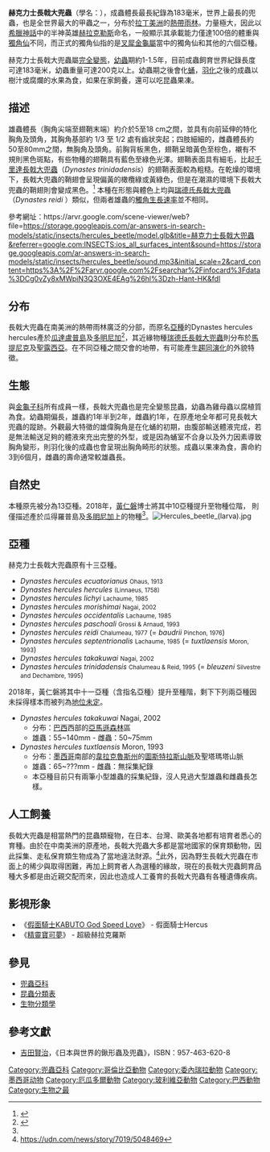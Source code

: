 {{Multiple issues|
{{Citation style|time=2022-06-02T14:50:31+00:00}}
{{Update|time=2022-06-02T14:50:31+00:00}}
}}
{{noteTA|G1=LS}}
{{Speciesbox
| name =赫克力士長戟大兜蟲
| image = 赫克力士長戟大兜蟲.jpg
|
| image_caption = 赫克力士長戟大兜蟲（雄蟲）
| genus = Dynastes
| species = hercules
| authority = [[Linnaeus|Linnaeus]], 1758
| synonyms = *''Scarabaeus hercules'' <small>[[Carolus_Linnaeus|Linnaeus]], [[Systema_Naturae|1758]], 1758</small>
*''Scarabaeus scaber'' <small>[[Carolus_Linnaeus|Linnaeus]], [[Systema_Naturae|1758]], 1764</small>
*''Scarabaeus oculatus'' <small>[[Giovanni_Antonio_Scopoli|Scopoli]], 1772</small>
*''Scarabaeus alcides'' <small>[[Johan_Christian_Fabricius|Fabricius]], 1781</small>
*''Scarabaeus iphiclus'' <small>[[Georg_Wolfgang_Franz_Panzer|Panzer]], 1782</small>
*''Scarabaeus perseus'' <small>[[Guillaume-Antoine_Olivier|Olivier]], 1789</small>
*''Dynastes alcides'' <small>([[Johan_Christian_Fabricius|Fabricius]], 1781)</small>
*''Dynastes lagaii'' <small>[[Addison_Emery_Verrill|Verrill]], 1906</small>
*''Dynastes vulcan'' <small>[[Addison_Emery_Verrill|Verrill]], 1906</small>
*''Dynastes argentata'' <small>[[Addison_Emery_Verrill|Verrill]], 1907</small>
*''Dynastes hercules niger'' <small>Endrodi, 1947</small>
*''Dynastes hercules caribaea'' <small>Stehle & Stehle, 1958</small>
*''Dynastes hercules baudrii'' <small>Pinchon, 1976</small>
}}
{{wikispecies|Dynastes hercules}}
'''赫克力士長戟大兜蟲'''（學名：{{lang|la|''Dynastes hercules''}}），成蟲體長最長紀錄為183毫米，世界上最長的兜蟲，也是全世界最大的甲蟲之一，分布於[[拉丁美洲|拉丁美洲]]的[[熱帶雨林|熱帶雨林]]。力量極大，因此以[[希臘神話|希臘神話]]中的半神英雄[[赫拉克勒斯|赫拉克勒斯]]命名，一般顯示其承載能力僅達100倍的體重與[[獨角仙|獨角仙]]不同，而正式的獨角仙指的是[[叉犀金龜屬|叉犀金龜屬]]當中的獨角仙和其他的六個亞種。

赫克力士長戟大兜蟲屬[[完全變態|完全變態]]，[[幼蟲|幼蟲]]期約1-1.5年，目前成蟲飼育世界紀錄長度可達183毫米，幼蟲重量可達200克以上。幼蟲期之後會化[[蛹|蛹]]，[[羽化|羽化]]之後的成蟲以樹汁或腐爛的水果為食，如果在家飼養，還可以吃昆蟲果凍。

== 描述 ==
雄蟲體長（胸角尖端至翅鞘末端）約介於5至18 cm之間，並具有向前延伸的特化胸角及頭角，其胸角基部約 1/3 至 1/2 處有齒狀突起；四肢細細的，雌蟲體長約50至80mm之間，無胸角及頭角。前胸背板黑色，翅鞘呈暗黃色至棕色，襯有不規則黑色斑點，有些物種的翅鞘具有藍色至綠色光澤。翅鞘表面具有細毛，比起[[千里達長戟大兜蟲|千里達長戟大兜蟲]]（''Dynastes trinidadensis''）的翅鞘表面較為粗糙。在乾燥的環境下，長戟大兜蟲的鞘翅會呈現偏黃的橄欖綠或黃綠色，但是在潮濕的環境下長戟大兜蟲的鞘翅則會變成黑色。<ref name='UWI'>{{cite web |url=https://sta.uwi.edu/fst/lifesciences/sites/default/files/lifesciences/documents/ogatt/Dynastes_hercules%20-%20Hercules%20Beetle.pdf |title=Dynastes hercules (Hercules Beetle) |publisher=The Online Guide to the Animals of Trinidad and Tobago ([[University_of_West_Indies|University of West Indies]]) |author1=Toussaint, A. |date=2015 |access-date=17 February 2018 |archive-date=18 February 2018 |archive-url=https://web.archive.org/web/20180218090339/https://sta.uwi.edu/fst/lifesciences/sites/default/files/lifesciences/document/ogatt/Dynastes_hercules%20-%20Hercules%20Beetle.pdf |url-status=live }}</ref>
本種在形態與體色上均與[[瑞德氏長戟大兜蟲|瑞德氏長戟大兜蟲]]（''Dynastes reidi'' ）類似，但兩者雄蟲的[[异速生长|觸角生長速率]]並不相同。

參考網址：https://arvr.google.com/scene-viewer/web?file=https://storage.googleapis.com/ar-answers-in-search-models/static/insects/hercules_beetle/model.glb&title=赫克力士長戟大兜蟲&referrer=google.com:INSECTS:ios_all_surfaces_intent&sound=https://storage.googleapis.com/ar-answers-in-search-models/static/insects/hercules_beetle/sound.mp3&initial_scale=2&card_content=https%3A%2F%2Farvr.google.com%2Fsearchar%2Finfocard%3Fdata%3DCg0vZy8xMWpiN3Q3OXE4EAg%26hl%3Dzh-Hant-HK&fdl

== 分布 ==
長戟大兜蟲在南美洲的熱帶雨林廣泛的分部，而原名[[亞種|亞種]]的Dynastes hercules hercules產於[[瓜達盧普島|瓜達盧普島]]及[[多明尼加|多明尼加]]<ref name=":0">{{Cite journal|title=The Hercules beetles (subgenus Dynastes, genus Dynastes, Dynastidae): a revisionary study based on the integration of molecular, morphological, ecological, and geographic analyses|url=https://www.researchgate.net/publication/320432668_The_Hercules_beetles_subgenus_Dynastes_genus_Dynastes_Dynastidae_a_revisionary_study_based_on_the_integration_of_molecular_morphological_ecological_and_geographic_analyses|last=Huang|first=Jen-Pan|date=2017-09-15|journal=Museum of Zoology, University of Michigan|issn=0076-8405|access-date=2018-09-02|archive-date=2021-01-05|archive-url=https://web.archive.org/web/20210105091017/https://www.researchgate.net/publication/320432668_The_Hercules_beetles_subgenus_Dynastes_genus_Dynastes_Dynastidae_a_revisionary_study_based_on_the_integration_of_molecular_morphological_ecological_and_geographic_analyses|dead-url=no}}</ref>，其近緣物種[[瑞德氏長戟大兜蟲|瑞德氏長戟大兜蟲]]則分布於[[馬提尼克|馬提尼克]]及[[聖露西亞|聖露西亞]]。在不同亞種之間交會的地帶，有可能產生[[趨同演化|趨同演化]]的外貌特徵。

== 生態 ==
與[[金龜子科|金龜子科]]所有成員一樣，長戟大兜蟲也是完全變態昆蟲，幼蟲為雞母蟲以腐植質為食。幼蟲期偏長，雄蟲約1年半到2年，雌蟲約1年，在原產地全年都可見長戟大兜蟲的蹤跡。外觀最大特徵的雄偉胸角是在化蛹的初期，由腹部輸送體液完成，若是無法輸送足夠的體液來充出完整的外型，或是因為蛹室不合身以及外力因素導致胸角變形，則羽化後的成蟲也會呈現出胸角畸形的狀態。成蟲以果凍為食，壽命約3到6個月，雌蟲的壽命通常較雄蟲長。

== 自然史 ==
本種原先被分為13亞種。2018年，[[黃仁磐|黃仁磐]]博士將其中10亞種提升至物種位階，{{lang|la|''Dynastes hercules''}} 則僅描述產於瓜得羅普島及[[多明尼加|多明尼加]]上的物種<ref name=":0" />。[[File:Hercules_beetle_(larva).jpg|thumb]]

== 亞種 ==
赫克力士長戟大兜蟲原有十三亞種。
*''Dynastes hercules ecuatorianus'' <small>Ohaus, 1913</small>
*''Dynastes hercules hercules'' <small>(Linnaeus, 1758)</small>
*''Dynastes hercules lichyi'' <small>Lachaume, 1985</small>
*''Dynastes hercules morishimai'' <small>Nagai, 2002</small>
*''Dynastes hercules occidentalis'' <small>Lachaume, 1985</small>
*''Dynastes hercules paschoali'' <small>Grossi & Arnaud, 1993</small>
*''Dynastes hercules reidi'' <small>Chalumeau, 1977</small>  (= ''baudrii'' <small>Pinchon, 1976</small>)
*''Dynastes hercules septentrionalis'' <small>Lachaume, 1985</small>  (= ''tuxtlaensis'' <small>Moron, 1993</small>)
*''Dynastes hercules takakuwai'' <small>Nagai, 2002</small>
*''Dynastes hercules trinidadensis'' <small>Chalumeau & Reid, 1995</small> (= ''bleuzeni'' <small>Silvestre and Dechambre, 1995</small>)
2018年，黃仁磐將其中十一亞種（含指名亞種）提升至種階，剩下下列兩亞種因未採得樣本而被列為[[地位未定|地位未定]]。
* ''Dynastes hercules takakuwai'' Nagai, 2002
** 分布：[[巴西|巴西]]西部的[[亞馬遜森林|亞馬遜森林]]區
** 雄蟲：55~140mm - 雌蟲：50~75mm 
* ''Dynastes hercules tuxtlaensis'' Moron, 1993
** 分布：[[墨西哥|墨西哥]]南部的[[韋拉克魯斯州|韋拉克魯斯州]]的[[圖斯特拉斯山脈|圖斯特拉斯山脈]]及聖塔瑪塔山脈
** 雄蟲：65~???mm - 雌蟲：無採集紀錄
** 本亞種目前只有兩筆小型雄蟲的採集紀錄，沒人見過大型雄蟲和雌蟲長怎樣。

== 人工飼養 ==
長戟大兜蟲是相當熱門的昆蟲類寵物，在日本、台灣、歐美各地都有培育者悉心的育種。由於在中南美洲的原產地，長戟大兜蟲大多都是當地國家的保育類動物，因此採集、走私保育類生物成為了當地違法財源。<ref>https://udn.com/news/story/7019/5048469</ref>此外，因為野生長戟大兜蟲在市面上的稀少與取得困難，再加上飼育者人為選種的緣故，現在的長戟大兜蟲飼育品種大多都是由近親交配而來，因此也造成人工養育的長戟大兜蟲有各種遺傳疾病。

==影視形象==
*《[[假面騎士KABUTO_God_Speed_Love|假面騎士KABUTO God Speed Love]]》 - 假面騎士Hercus
*《[[精靈寶可夢|精靈寶可夢]]》 - 超級赫拉克羅斯

==參見==
*[[兜蟲亞科|兜蟲亞科]]
*[[昆蟲分類表|昆蟲分類表]]
*[[生物分類學|生物分類學]]

==參考文獻==
{{reflist}}
*[[吉田賢治|吉田賢治]]，《日本與世界的鍬形蟲及兜蟲》，ISBN：957-463-620-8
{{Taxonbar|from=Q503799}}

[[Category:兜蟲亞科|Category:兜蟲亞科]]
[[Category:哥倫比亞動物|Category:哥倫比亞動物]]
[[Category:委內瑞拉動物|Category:委內瑞拉動物]]
[[Category:墨西哥动物|Category:墨西哥动物]]
[[Category:厄瓜多爾動物|Category:厄瓜多爾動物]]
[[Category:玻利維亞動物|Category:玻利維亞動物]]
[[Category:巴西動物|Category:巴西動物]]
[[Category:生物之最|Category:生物之最]]